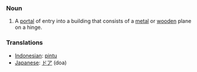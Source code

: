=== Noun ===
#A [[portal]] of entry into a building that consists of a [[metal]] or [[wooden]] plane on a hinge.

=== Translations ===
*[[Indonesian]]: [[pintu]]
*[[Japanese]]: [[ドア]] (doa)